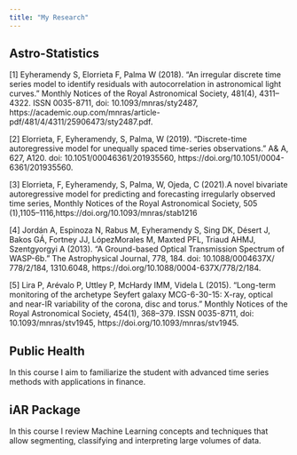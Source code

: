 ```yaml
---
title: "My Research"
---
```


## Astro-Statistics

<a id="1">[1]</a> Eyheramendy S, Elorrieta F, Palma W (2018). “An irregular discrete time series model to identify residuals with autocorrelation in astronomical light curves.” Monthly Notices of the Royal Astronomical Society, 481(4), 4311–4322. ISSN 0035-8711, doi: 10.1093/mnras/sty2487, https://academic.oup.com/mnras/article-pdf/481/4/4311/25906473/sty2487.pdf.

<a id="2">[2]</a> Elorrieta, F, Eyheramendy, S, Palma, W (2019). “Discrete-time autoregressive model for unequally spaced time-series observations.” A\& A, 627, A120. doi: 10.1051/00046361/201935560, https://doi.org/10.1051/0004-6361/201935560.

<a id="3">[3]</a> Elorrieta, F, Eyheramendy, S, Palma, W, Ojeda, C (2021).A novel bivariate autoregressive model for predicting and forecasting irregularly observed time series, Monthly Notices of the Royal Astronomical Society, 505 (1),1105–1116,https://doi.org/10.1093/mnras/stab1216

<a id="4">[4]</a> Jordán A, Espinoza N, Rabus M, Eyheramendy S, Sing DK, Désert J, Bakos GÁ, Fortney JJ, LópezMorales M, Maxted PFL, Triaud AHMJ, Szentgyorgyi A (2013). “A Ground-based Optical Transmission Spectrum of WASP-6b.” The Astrophysical Journal, 778, 184. doi: 10.1088/0004637X/
778/2/184, 1310.6048, https://doi.org/10.1088/0004-637X/778/2/184.

<a id="5">[5]</a> Lira P, Arévalo P, Uttley P, McHardy IMM, Videla L (2015). “Long-term monitoring of the archetype Seyfert galaxy MCG-6-30-15: X-ray, optical and near-IR variability of the corona, disc and torus.” Monthly Notices of the Royal Astronomical Society, 454(1), 368–379. ISSN 0035-8711, doi: 10.1093/mnras/stv1945, https://doi.org/10.1093/mnras/stv1945.


## Public Health

In this course I aim to familiarize the student with advanced time series methods with applications in finance.

## iAR Package

In this course I review Machine Learning concepts and techniques that allow segmenting, classifying and interpreting large volumes of data.